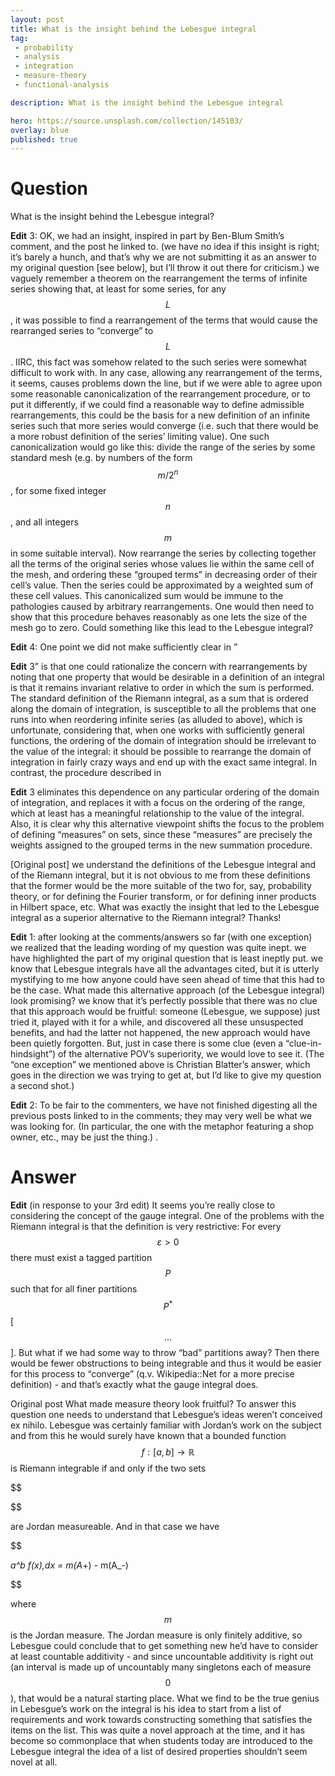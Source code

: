 ---
layout: post
title: What is the insight behind the Lebesgue integral
tag:
 - probability
 - analysis
 - integration
 - measure-theory
 - functional-analysis

description: What is the insight behind the Lebesgue integral

hero: https://source.unsplash.com/collection/145103/
overlay: blue 
published: true
---

# Question 

What is the insight behind the Lebesgue integral?

<!--break-->




**Edit** 3: OK, we had an insight, inspired in part by Ben-Blum Smith's comment, and the post he linked to.  (we have no idea if this insight is right; it's barely a hunch, and that's why we are  not submitting it as an answer to my original question [see below], but I'll throw it out there for criticism.)  we vaguely remember a theorem on the rearrangement the terms of infinite series showing that, at least for some series, for any $$L$$, it was possible to find a rearrangement of the terms that would cause the rearranged series to "converge" to $$L$$.  IIRC, this fact was somehow related to the such series were somewhat difficult to work with.  In any case, allowing any rearrangement of the terms, it seems, causes problems down the line, but if we were able to agree upon some reasonable canonicalization of the rearrangement procedure, or to put it differently, if we could find a reasonable way to define admissible rearrangements, this could be the basis for a new definition of an infinite series such that more series would converge (i.e. such that there would be a more robust definition of the series' limiting value).  One such canonicalization would go like this: divide the range of the series by some standard mesh (e.g. by numbers of the form $$m/2^n$$, for some fixed integer $$n$$, and all integers $$m$$ in some suitable interval).  Now rearrange the series by collecting together all the terms of the original series whose values lie within the same cell of the mesh, and ordering these "grouped terms" in decreasing order of their cell's value.  Then the series could be approximated by a weighted sum of these cell values.  This canonicalized sum would be immune to the pathologies caused by arbitrary rearrangements.  One would then need to show that this procedure behaves reasonably as one lets the size of the mesh go to zero.  Could something like this lead to the Lebesgue integral?


**Edit** 4: One point we did not make sufficiently clear in "

**Edit** 3" is that one could rationalize the concern with rearrangements by noting that one property that would be desirable in a definition of an integral is that it remains invariant relative to order in which the sum is performed.  The standard definition of the Riemann integral, as a sum that is ordered along the domain of integration, is susceptible to all the problems that one runs into when reordering infinite series (as alluded to above), which is unfortunate, considering that, when one works with sufficiently general functions, the ordering of the domain of integration should be irrelevant to the value of the integral: it should be possible to rearrange the domain of integration in fairly crazy ways and end up with the exact same integral.  In contrast, the procedure described in 

**Edit** 3 eliminates this dependence on any particular ordering of the domain of integration, and replaces it with a focus on the ordering of the range, which at least has a meaningful relationship to the value of the integral.  Also, it is clear why this alternative viewpoint shifts the focus to the problem of defining "measures" on sets, since these "measures" are precisely the weights assigned to the grouped terms in the new summation procedure.

[Original post]
we understand the definitions of the Lebesgue integral and of the Riemann integral, but it is not obvious to me from these definitions that the former would be the more suitable of the two for, say, probability theory, or for defining the Fourier transform, or for defining inner products in Hilbert space, etc.  What was exactly the insight that led to the Lebesgue integral as a superior alternative to the Riemann integral?
Thanks!



**Edit** 1: after looking at the comments/answers so far (with one exception) we realized that the leading wording of my question was quite inept.  we have  highlighted the part of my original question that is least ineptly put.  we know that Lebesgue integrals have all the advantages cited, but it is utterly mystifying to me how anyone could have seen ahead of time that this had to be the case.  What made this alternative approach (of the Lebesgue integral) look promising?  we know that it's perfectly possible that there was no clue that this approach would be fruitful: someone (Lebesgue, we suppose) just tried it, played with it for a while, and discovered all these unsuspected benefits, and had the latter not happened, the new approach would have been quietly forgotten.  But, just in case there is some clue (even a "clue-in-hindsight") of the alternative POV's superiority, we would love to see it.  (The "one exception" we mentioned above is Christian Blatter's answer, which goes in the direction we was trying to get at, but I'd like to give my question a second shot.)


**Edit** 2: To be fair to the commenters, we have not finished digesting all the previous posts linked to in the comments; they may very well be what we was looking for.  (In particular, the one with the metaphor featuring a shop owner, etc., may be just the thing.)
.

# Answer 




**Edit** (in response to your 3rd edit)
It seems you're really close to considering the concept of the gauge integral. One of the problems with the Riemann integral is that the definition is very restrictive: For every $$\varepsilon > 0$$ there must exist a tagged partition $$P$$ such that for all finer partitions $$P^*$$ [$$\ldots$$].
But what if we had some way to throw "bad" partitions away? Then there would be fewer obstructions to being integrable and thus it would be easier for this process to "converge" (q.v. Wikipedia::Net for a more precise definition) - and that's exactly what the gauge integral does.

Original post
What made measure theory look fruitful? To answer this question one needs to understand that Lebesgue's ideas weren't conceived ex nihilo. Lebesgue was certainly familiar with Jordan's work on the subject and from this he would surely have known that a bounded function $$f: [a,b] \to \mathbb R$$ is Riemann integrable if and only if the two sets 


$$

\begin{align*}
A_+ &:= \{(x,y) \in \mathbb R^2 \;|\; a \leq x \leq b \land 0 \leq y \leq f(x)\} \text{ and} \\
A_- &:= \{(x,y) \in \mathbb R^2 \;|\; a \leq x \leq b \land f(x) \leq y \leq 0\}
\end{align*}

$$


are Jordan measureable. And in that case we have 


$$

\int_a^b f(x)\,dx = m(A_+) - m(A_-)

$$


where $$m$$ is the Jordan measure.
The Jordan measure is only finitely additive, so Lebesgue could conclude that to get something new he'd have to consider at least countable additivity - and since uncountable additivity is right out (an interval is made up of uncountably many singletons each of measure $$0$$), that would be a natural starting place.
What we find to be the true genius in Lebesgue's work on the integral is his idea to start from a list of requirements and work towards constructing something that satisfies the items on the list. This was quite a novel approach at the time, and it has become so commonplace that when students today are introduced to the Lebesgue integral the idea of a list of desired properties shouldn't seem novel at all.

